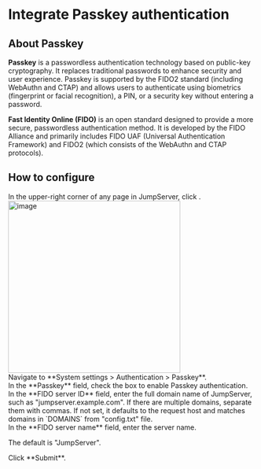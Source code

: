 # Integrate Passkey authentication

## About Passkey

**Passkey** is a passwordless authentication technology based on public-key cryptography. It replaces traditional passwords to enhance security and user experience. Passkey is supported by the FIDO2 standard (including WebAuthn and CTAP) and allows users to authenticate using biometrics (fingerprint or facial recognition), a PIN, or a security key without entering a password.

**Fast Identity Online (FIDO)** is an open standard designed to provide a more secure, passwordless authentication method. It is developed by the FIDO Alliance and primarily includes FIDO UAF (Universal Authentication Framework) and FIDO2 (which consists of the WebAuthn and CTAP protocols).


## How to configure
<Steps>
<div>
In the upper-right corner of any page in JumpServer, click <Icon name="settings"/>.
<img src="/images/docs/admin-guides/system-settings/nav-settings.png" alt="image" width="350"/>

</div>

<div>
Navigate to **System settings > Authentication > Passkey**.
</div>

<div>
In the **Passkey** field, check the box to enable Passkey authentication.
</div>

<div>
In the **FIDO server ID** field, enter the full domain name of JumpServer, such as "jumpserver.example.com".  If there are multiple domains, separate them with commas.
<Alert type="tip">
If not set, it defaults to the request host and matches domains in `DOMAINS` from "config.txt" file.
</Alert>
</div>

<div>
In the **FIDO server name** field, enter the server name. 

The default is "JumpServer".
</div>

<div>
Click **Submit**.
</div>

</Steps>